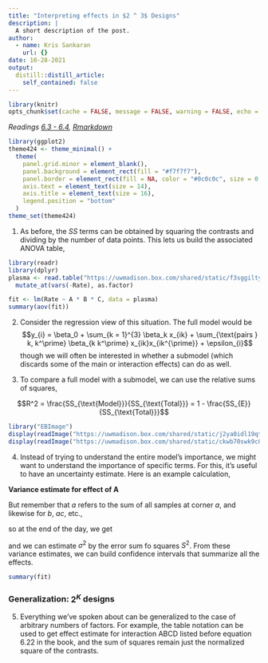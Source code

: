 ```yaml
---
title: "Interpreting effects in $2 ^ 3$ Designs"
description: |
  A short description of the post.
author:
  - name: Kris Sankaran
    url: {}
date: 10-28-2021
output:
  distill::distill_article:
    self_contained: false
---
```


```r
library(knitr)
opts_chunk$set(cache = FALSE, message = FALSE, warning = FALSE, echo = TRUE)
```

_Readings [6.3 - 6.4](https://www.wiley.com/en-us/Design+and+Analysis+of+Experiments%2C+10th+Edition-p-9781119492443#content-section), [Rmarkdown](https://github.com/krisrs1128/stat424_f21/blob/main/_posts/2021-08-16-week8-4/week8-4.Rmd)_

```r
library(ggplot2)
theme424 <- theme_minimal() + 
  theme(
    panel.grid.minor = element_blank(),
    panel.background = element_rect(fill = "#f7f7f7"),
    panel.border = element_rect(fill = NA, color = "#0c0c0c", size = 0.6),
    axis.text = element_text(size = 14),
    axis.title = element_text(size = 16),
    legend.position = "bottom"
  )
theme_set(theme424)
```

1. As before, the $SS$ terms can be obtained by squaring the contrasts and
dividing by the number of data points. This lets us build the associated ANOVA table,

```r
library(readr)
library(dplyr)
plasma <- read.table("https://uwmadison.box.com/shared/static/f3sggiltyl5ycw1gu1vq7uv7omp4pjdg.txt", header = TRUE) %>%
  mutate_at(vars(-Rate), as.factor)
```

```r
fit <- lm(Rate ~ A * B * C, data = plasma)
summary(aov(fit))
```

2. Consider the regression view of this situation. The full model would be
$$y_{i} = \beta_0 + \sum_{k = 1}^{3} \beta_k x_{ik} + \sum_{\text{pairs } k, k^\prime} \beta_{k k^\prime} x_{ik}x_{ik^{\prime}} + \epsilon_{i}$$
though we will often be interested in whether a submodel (which discards some of
the main or interaction effects) can do as well.
	
3. To compare a full model with a submodel, we can use the relative sums of squares,

$$R^2 = \frac{SS_{\text{Model}}}{SS_{\text{Total}}} = 1 - \frac{SS_{E}}{SS_{\text{Total}}}$$

```r
library("EBImage")
display(readImage("https://uwmadison.box.com/shared/static/j2ya0idl19qtdwb991oq14hak97f8qla.png"))
display(readImage("https://uwmadison.box.com/shared/static/ckwb70swk9c0nr1h5nkt44wh8emzw07k.png"))
```

4. Instead of trying to understand the entire model’s importance, we might want
to understand the importance of specific terms. For this, it’s useful to have an
uncertainty estimate. Here is an example calculation,

__Variance estimate for effect of A__

\begin{align*}
\text{Var}\left(\text{Effect }A\right) &= \text{Var}\left(\frac{1}{2^{K - 1} n}\left(a - b - c + ab + ...\right)\right) \\
&= \left(\frac{1}{2^{K - 1} n}\right)^2\text{Var}\left(a - b - ac + ab + ...\right)
\end{align*}

But remember that $a$ refers to the sum of all samples at corner $a$, and likewise for $b$, $ac$, etc.,
\begin{align*}
\text{Var}\left(a - b - ac + ab + ...\right) &= \text{Var}\left(\sum_{\text{corner } a}y_{i} - \sum_{\text{corner }b}y_{i} - \sum_{\text{corner }ac}y_{i} + ...\right) \\
&= \sum_{\text{corner } a}\text{Var}\left(y_i\right) + \sum_{\text{corner }b}\text{Var}\left(y_i\right) + ...  \\
&= 2^K n \sigma^2
\end{align*}

so at the end of the day, we get
\begin{align*}
\text{Var}\left(\text{Effect }A\right) &= \frac{\sigma^2}{2^{K - 2}n}
\end{align*}

and we can estimate $\sigma^2$ by the error sum fo squares $S^2$. From these
variance estimates, we can build confidence intervals that summarize all the
effects.

```r
summary(fit)
```

### Generalization: $2^K$ designs

5. Everything we’ve spoken about can be generalized to the case of arbitrary
numbers of factors. For example, the table notation can be used to get effect
estimate for interaction ABCD listed before equation 6.22 in the book, and the
sum of squares remain just the normalized square of the contrasts.
